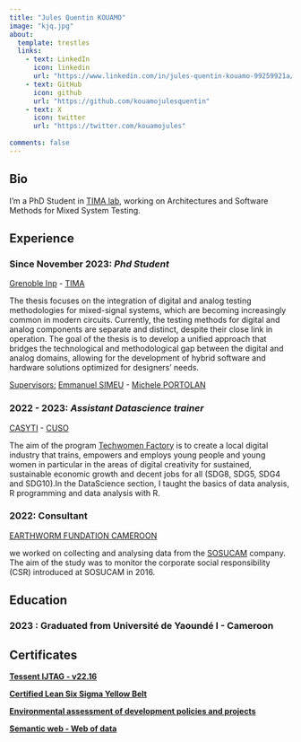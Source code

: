 ```yaml
---
title: "Jules Quentin KOUAMO"
image: "kjq.jpg"
about:
  template: trestles
  links:
    - text: LinkedIn
      icon: linkedin
      url: "https://www.linkedin.com/in/jules-quentin-kouamo-99259921a/"
    - text: GitHub
      icon: github
      url: "https://github.com/kouamojulesquentin"
    - text: X
      icon: twitter
      url: "https://twitter.com/kouamojules"
  
comments: false
---
```


::: {.column-page}
## Bio

I’m a PhD Student in [TIMA lab](https://tima.univ-grenoble-alpes.fr/research/amfors/phd-students/jules-quentin-kouamo), working on Architectures and Software Methods for Mixed System Testing.

<p></p>

## Experience

### Since November 2023:  *Phd Student* 
[Grenoble Inp](https://www.grenoble-inp.fr/) - [TIMA](https://tima.univ-grenoble-alpes.fr/)
<p>The thesis focuses on the integration of digital and analog testing methodologies for mixed-signal systems, which are becoming increasingly common in modern circuits. Currently, the testing methods for digital and analog components are separate and distinct, despite their close link in operation. The goal of the thesis is to develop a unified approach that bridges the technological and methodological gap between the digital and analog domains, allowing for the development of hybrid software and hardware solutions optimized for designers' needs.</p>
[Supervisors:]{.underline} [Emmanuel SIMEU](https://tima.univ-grenoble-alpes.fr/research/rms/members/emmanuel-simeu) - [Michele PORTOLAN](https://tima.univ-grenoble-alpes.fr/research/amfors/members/michele-portolan)


### 2022 - 2023:    *Assistant Datascience trainer* 
[CASYTI](https://www.caysti.com/) - [CUSO](https://cusointernational.org/fr/)
<p> The aim of the program [Techwomen Factory](https://techwomenfactory.caysti.com/) is to create a local digital industry that trains, empowers and employs young people and young women in particular in the areas of digital creativity for sustained, sustainable economic growth and decent jobs for all (SDG8, SDG5, SDG4 and SDG10).In the DataScience section, I taught the basics of data analysis, R programming and data analysis with R. </p>


### 2022:   Consultant
 [EARTHWORM FUNDATION CAMEROON](https://www.earthworm.org/fr/pages/locations)

 <p> we worked on collecting and analysing data from the [SOSUCAM](https://www.linkedin.com/company/sosucam/?originalSubdomain=fr) company. The aim of the study was to monitor the corporate social responsibility (CSR) introduced at SOSUCAM in 2016.</p> 

## Education

### 2023 : Graduated from Université de Yaoundé I - Cameroon

## Certificates 
[**Tessent IJTAG - v22.16**](https://www.credly.com/badges/572599cd-30e1-47b5-8d56-8180d7137f19/linked_in_profile)

[**Certified Lean Six Sigma Yellow Belt**](LEAN_SIX_SIGMA.pdf)

[**Environmental assessment of development policies and projects**](https://www.objectif2030.org/mooc/cert/rSZLSK/)

[**Semantic web - Web of data**](attestation_web_de_donnee.pdf)


:::